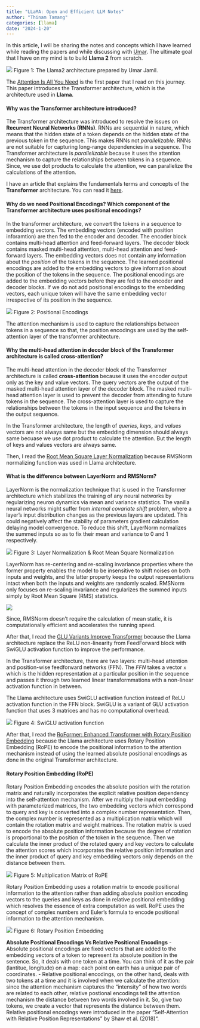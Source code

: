 ```yaml
---
title: "LLaMA: Open and Efficient LLM Notes"
author: "Thinam Tamang"
categories: [llama]
date: "2024-1-20"
---
```


In this article, I will be sharing the notes and concepts which I have learned while reading the papers and while discussing with [Umar](https://www.youtube.com/@umarjamilai). The ultimate goal that I have on my mind is to build **Llama 2** from scratch.

![](./llama.png)
Figure 1: The Llama2 architecture prepared by Umar Jamil.

The [Attention Is All You Need](https://arxiv.org/abs/1706.03762) is the first paper that I read on this journey. This paper introduces the Transformer architecture, which is the architecture used in **Llama**.

#### **Why was the Transformer architecture introduced?**  
The Transformer architecture was introduced to resolve the issues on **Recurrent Neural Networks (RNNs)**. RNNs are sequential in nature, which means that the hidden state of a token depends on the hidden state of the previous token in the sequence. This makes RNNs not *parallelizable*. RNNs are not suitable for capturing long-range dependencies in a sequence. The Transformer architecture is *parallelizable* because it uses the attention mechanism to capture the relationships between tokens in a sequence. Since, we use dot products to calculate the attention, we can parallelize the calculations of the attention. 

I have an article that explains the fundamentals terms and concepts of the **Transformer** architecture. You can read it [here](https://thinamxx.github.io/thinam.github.io/posts/Attention/Transformer.html).

#### **Why do we need Positional Encodings? Which component of the Transformer architecture uses positional encodings?**  
In the transformer architecture, we convert the tokens in a sequence to embedding vectors. The embedding vectors (encoded with position inforamtion) are then fed to the encoder and decoder. The encoder block contains multi-head attention and feed-forward layers. The decoder block contains masked multi-head attention, multi-head attention and feed-forward layers. The embedding vectors does not contain any information about the *position* of the tokens in the sequence. The learned positional encodings are added to the embedding vectors to give information about the position of the tokens in the sequence. The positional encodings are added to the embedding vectors before they are fed to the encoder and decoder blocks. If we do not add positional encodings to the embedding vectors, each unique token will have the same embedding vector irrespective of its position in the sequence. 

![](PE.png)
Figure 2: Positional Encodings

The attention mechanism is used to capture the relationships between tokens in a sequence so that, the position encodings are used by the self-attention layer of the transformer architecture.

#### **Why the multi-head attention in decoder block of the Transformer architecture is called cross-attention?**  
The multi-head attention in the decoder block of the Transformer architecture is called **cross-attention** because it uses the encoder output only as the key and value vectors. The query vectors are the output of the masked multi-head attention layer of the decoder block. The masked multi-head attention layer is used to prevent the decoder from attending to future tokens in the sequence. The cross-attention layer is used to capture the relationships between the tokens in the input sequence and the tokens in the output sequence. 

In the Transformer architecture, the length of *queries*, *keys*, and *values* vectors are not always same but the embedding dimension should always same becuase we use dot product to calculate the attention. But the length of keys and values vectors are always same.

Then, I read the [Root Mean Square Layer Normalization](https://arxiv.org/abs/1910.07467) because RMSNorm normalizing function was used in Llama architecture.

#### **What is the difference between LayerNorm and RMSNorm?**  
LayerNorm is the normalization technique that is used in the Transformer architecture which stabilizes the training of any neural networks by regularizing neuron dynamics via mean and variance statistics. The vanilla neural networks might suffer from *internal covariate shift* problem, where a layer's input distribution changes as the previous layers are updated. This could negatively affect the stability of parameters gradient calculation delaying model convergence. To reduce this shift, LayerNorm normalizes the summed inputs so as to fix their mean and variance to 0 and 1 respectively. 

![](LayerN.png)
Figure 3: Layer Normalization & Root Mean Square Normalization

LayerNorm has re-centering and re-scaling invariance properties where the former property enables the model to be insensitive to shift noises on both inputs and weights, and the latter property keeps the output representations intact when both the inputs and weights are randomly scaled. RMSNorm only focuses on re-scaling invariance and regularizes the summed inputs simply by Root Mean Square (RMS) statistics. 

![](RMS.png)

Since, RMSNorm doesn't require the calculation of mean static, it is computationally efficient and accelerates the running speed. 

After that, I read the [GLU Variants Improve Transformer](https://arxiv.org/abs/2002.05202) because the Llama architecture replace the ReLU non-linearity from FeedForward block with SwiGLU activation function to improve the performance. 

In the Transformer architecture, there are two layers: multi-head attention and position-wise feedforward networks (FFN). The *FFN* takes a vector `x` which is the hidden representation at a particular position in the sequence and passes it through two learned linear transformmations with a non-linear activation function in between. 

The Llama architecture uses SwiGLU activation function instead of ReLU activation function in the FFN block. SwiGLU is a variant of GLU activation function that uses 3 matrices and has no computational overhead. 

![](Swi.png)
Figure 4: SwiGLU activation function

After that, I read the [RoFormer: Enhanced Transformer with Rotary Position Embedding](https://arxiv.org/abs/2104.09864) because the Llama architecture uses Rotary Position Embedding (RoPE) to encode the positional information to the attention mechanism instead of using the learned absolute positional encodings as done in the original Transformer architecture.

#### **Rotary Position Embedding (RoPE)**  
Rotary Position Embedding encodes the absolute position with the rotation matrix and naturally incorporates the explicit relative position dependency into the self-attention mechanism. After we multiply the input embedding with parameterized matrices, the two embedding vectors which correspond to query and key is converted into a complex number representation. Then, the complex number is represented as a multiplication matrix which will contain the rotation matrix and weight matrices. The rotation matrix is used to encode the absolute position information because the degree of rotation is proportional to the position of the token in the sequence. Then we calculate the inner product of the rotated query and key vectors to calculate the attention scores which incorporates the relative position information and the inner product of query and key embedding vectors only depends on the distance between them.

![](RPE.png)
Figure 5: Multiplication Matrix of RoPE

Rotary Position Embedding uses a rotation matrix to encode positional information to the attention rather than adding absolute position encoding vectors to the queries and keys as done in relative positional embedding which resolves the essence of extra computation as well. RoPE uses the concept of complex numbers and Euler's formula to encode positional information to the attention mechanism.

![](RPE1.png)
Figure 6: Rotary Position Embedding

**Absolute Positional Encodings Vs Relative Positional Encodings**
- Absolute positional encodings are fixed vectors that are added to the embedding vectors of a token to represent its absolute position in the sentence. So, it deals with one token at a time. You can think of it as the pair (lantitue, longitude) on a map: each point on earth has a unique pair of coordinates.
- Relative positional encodings, on the other hand, deals with two tokens at a time and it is involved when we calculate the attention: since the attention mechanism captures the "intensity" of how two words are related to each other, relative postional encodings tell the attention mechanism the distance between two words involved in it. So, give two tokens, we create a vector that represents the distance between them. Relative positional encodings were introduced in the paper "Self-Attention with Relative Position Representations" by Shaw et al. (2018)".
